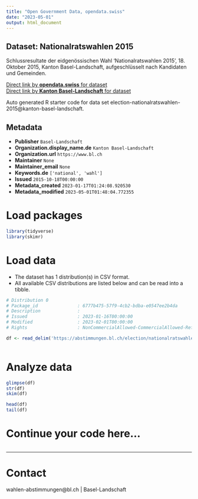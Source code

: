 ```yaml
---
title: "Open Government Data, opendata.swiss"
date: "2023-05-01"
output: html_document
---
```


## Dataset: Nationalratswahlen 2015

Schlussresultate der eidgenössischen Wahl 'Nationalratswahlen 2015', 18. Oktober 2015, Kanton Basel-Landschaft, aufgeschlüsselt nach Kandidaten und Gemeinden.

[Direct link by **opendata.swiss** for dataset](https://opendata.swiss/de/dataset/nationalratswahlen-20152)<br>
[Direct link by **Kanton Basel-Landschaft** for dataset](https://abstimmungen.bl.ch/election/nationalratswahlen-2015/data)

Auto generated R starter code for data set election-nationalratswahlen-2015@kanton-basel-landschaft.

## Metadata

- **Publisher** `Basel-Landschaft`
- **Organization.display_name.de** `Kanton Basel-Landschaft`
- **Organization.url** `https://www.bl.ch`
- **Maintainer** `None`
- **Maintainer_email** `None`
- **Keywords.de** `['national', 'wahl']`
- **Issued** `2015-10-18T00:00:00`
- **Metadata_created** `2023-01-17T01:24:08.920530`
- **Metadata_modified** `2023-05-01T01:48:04.772355`


# Load packages

```r

library(tidyverse)
library(skimr)

```

# Load data

-   The dataset has 1 distribution(s) in CSV format.
-   All available CSV distributions are listed below and can be read into a tibble.

```r

# Distribution 0
# Package_id               : 6777b475-57f9-4cb2-bdba-e0547ee2b4da
# Description              : 
# Issued                   : 2023-01-16T00:00:00
# Modified                 : 2023-02-01T00:00:00
# Rights                   : NonCommercialAllowed-CommercialAllowed-ReferenceRequired

df <- read_delim('https://abstimmungen.bl.ch/election/nationalratswahlen-2015/data-csv')



```

# Analyze data

```r

glimpse(df)
str(df)
skim(df)

head(df)
tail(df)

```

# Continue your code here...

```r

```

------------------------------------------------------------------------

# Contact

wahlen-abstimmungen@bl.ch | Basel-Landschaft
